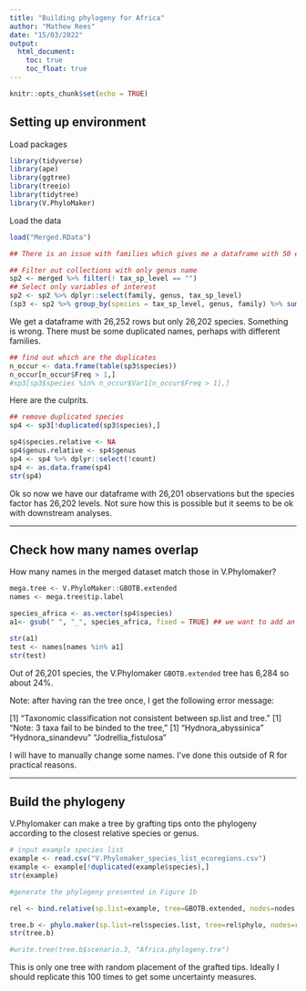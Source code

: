```yaml
---
title: "Building phylogeny for Africa"
author: "Mathew Rees"
date: "15/03/2022"
output: 
  html_document:
    toc: true
    toc_float: true
---
```


```r
knitr::opts_chunk$set(echo = TRUE)
```

## Setting up environment

Load packages

```r
library(tidyverse)
library(ape)
library(ggtree)
library(treeio)
library(tidytree)
library(V.PhyloMaker)
```

Load the data

```r
load("Merged.RData")

## There is an issue with families which gives me a dataframe with 50 extra rows

## Filter out collections with only genus name
sp2 <- merged %>% filter(! tax_sp_level == "")
## Select only variables of interest
sp2 <- sp2 %>% dplyr::select(family, genus, tax_sp_level)
(sp3 <- sp2 %>% group_by(species = tax_sp_level, genus, family) %>% summarise(count=n()))
``` 

We get a dataframe with 26,252 rows but only 26,202 species. Something is wrong.
There must be some duplicated names, perhaps with different families.

```r
## find out which are the duplicates
n_occur <- data.frame(table(sp3$species))
n_occur[n_occur$Freq > 1,]
#sp3[sp3$species %in% n_occur$Var1[n_occur$Freq > 1],]
```

Here are the culprits.

```r
## remove duplicated species
sp4 <- sp3[!duplicated(sp3$species),]

sp4$species.relative <- NA
sp4$genus.relative <- sp4$genus
sp4 <- sp4 %>% dplyr::select(!count)
sp4 <- as.data.frame(sp4)
str(sp4)
```

Ok so now we have our dataframe with 26,201 observations but the species factor has 26,202 levels. Not sure how this is possible but it seems to be ok with downstream analyses.

----------------------------------------------------

## Check how many names overlap

How many names in the merged dataset match those in V.Phylomaker?

```r
mega.tree <- V.PhyloMaker::GBOTB.extended
names <- mega.tree$tip.label

species_africa <- as.vector(sp4$species)
a1<- gsub(" ", "_", species_africa, fixed = TRUE) ## we want to add an "_" to our list from RAINBIO to match the style of the list of species in this phylogeny.

str(a1)
test <- names[names %in% a1]
str(test)

```

Out of 26,201 species, the V.Phylomaker `GBOTB.extended` tree has 6,284 so about 24%.

Note: after having ran the tree once, I get the following error message:

[1] "Taxonomic classification not consistent between sp.list and tree."
[1] "Note: 3 taxa fail to be binded to the tree,"
[1] "Hydnora_abyssinica"  "Hydnora_sinandevu"   "Jodrellia_fistulosa"

I will have to manually change some names. I've done this outside of R for practical reasons.

---------------------------------------------------

## Build the phylogeny

V.Phylomaker can make a tree by grafting tips onto the phylogeny according to the closest relative species or genus.

```r
# input example species list
example <- read.csv("V.Phylomaker_species_list_ecoregions.csv")
example <- example[!duplicated(example$species),]
str(example)

#generate the phylogeny presented in Figure 1b

rel <- bind.relative(sp.list=example, tree=GBOTB.extended, nodes=nodes.info.1)

tree.b <- phylo.maker(sp.list=rel$species.list, tree=rel$phylo, nodes=rel$nodes.info, scenarios="S3")
str(tree.b)

#write.tree(tree.b$scenario.3, "Africa.phylogeny.tre")
```

This is only one tree with random placement of the grafted tips. Ideally I should replicate this 100 times to get some uncertainty measures.
